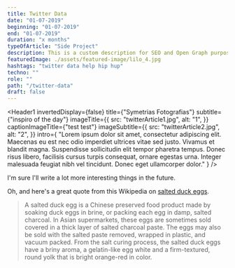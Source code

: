 ```yaml
---
title: Twitter Data
date: "01-07-2019"
beginning: "01-07-2019"
end: "01-07-2019"
duration: "x months"
typeOfArticle: "Side Project"
description: This is a custom description for SEO and Open Graph purposes, rather than the default generated excerpt. Simply add a description field to the frontmatter.
featuredImage: ./assets/featured-image/lilo_4.jpg
hashtags: "twitter data help hip hup"
techno: ""
role: ""
path: "/twitter-data"
draft: false
---
```


<Header1
	invertedDisplay={false}
	title={"Symetrias Fotografias"}
	subtitle={"inspiro of the day"}
	imageTitle={{
		src: "twitterArticle1.jpg",
		alt: "1",
	}}
	captionImageTitle={"test test"}
	imageSubtitle={{
		src: "twitterArticle2.jpg",
		alt: "2",
	}}
	intro={
		"Lorem ipsum dolor sit amet, consectetur adipiscing elit. Maecenas eu est nec odio imperdiet ultrices vitae sed justo. Vivamus et blandit magna. Suspendisse sollicitudin elit tempor pharetra tempus. Donec risus libero, facilisis cursus turpis consequat, ornare egestas urna. Integer malesuada feugiat nibh vel tincidunt. Donec eget ullamcorper dolor."
	}
/>

I'm sure I'll write a lot more interesting things in the future.

Oh, and here's a great quote from this Wikipedia on
[salted duck eggs](http://en.wikipedia.org/wiki/Salted_duck_egg).

> A salted duck egg is a Chinese preserved food product made by soaking duck
> eggs in brine, or packing each egg in damp, salted charcoal. In Asian
> supermarkets, these eggs are sometimes sold covered in a thick layer of salted
> charcoal paste. The eggs may also be sold with the salted paste removed,
> wrapped in plastic, and vacuum packed. From the salt curing process, the
> salted duck eggs have a briny aroma, a gelatin-like egg white and a
> firm-textured, round yolk that is bright orange-red in color.
